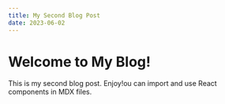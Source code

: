 ```yaml
---
title: My Second Blog Post
date: 2023-06-02
---
```


# Welcome to My Blog!

This is my second blog post. Enjoy!ou can import and use React components in MDX files.
